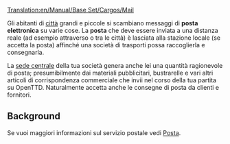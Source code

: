 [[Translation:en/Manual/Base Set/Cargos/Mail]]

{{it/Manual/Base Set/Cargos/Carico|name=Posta
|image=en/Manual/Base Set/Cargos/Mail.png
|produced=[[it/Città|Città]], [[it/Archive/Manual/Sede centrale|Sede centrale]]
|accepted=[[it/Città|Città]], [[it/Archive/Manual/Sede centrale|Sede centrale]], [[it/Piattaforma petrolifera|Piattaforma petrolifera]]
}}

Gli abitanti di [[it/Città|città]] grandi e piccole si scambiano messaggi di '''posta elettronica''' su varie cose. La '''posta''' che deve essere inviata a una distanza reale (ad esempio attraverso o tra le città) è lasciata alla stazione locale (se accetta la posta) affinché una società di trasporti possa raccoglierla e consegnarla.

La [[it/Archive/Manual/Sede centrale|sede centrale]] della tua società genera anche lei una quantità ragionevole di posta; presumibilmente dai materiali pubblicitari, bustrarelle e vari altri articoli di corrispondenza commerciale che invii nel corso della tua partita su OpenTTD. Naturalmente accetta anche le consegne di posta da clienti e fornitori.


==Background==
Se vuoi maggiori informazioni sul servizio postale vedi [https://www.wikipedia.org/wiki/it:Posta Posta].